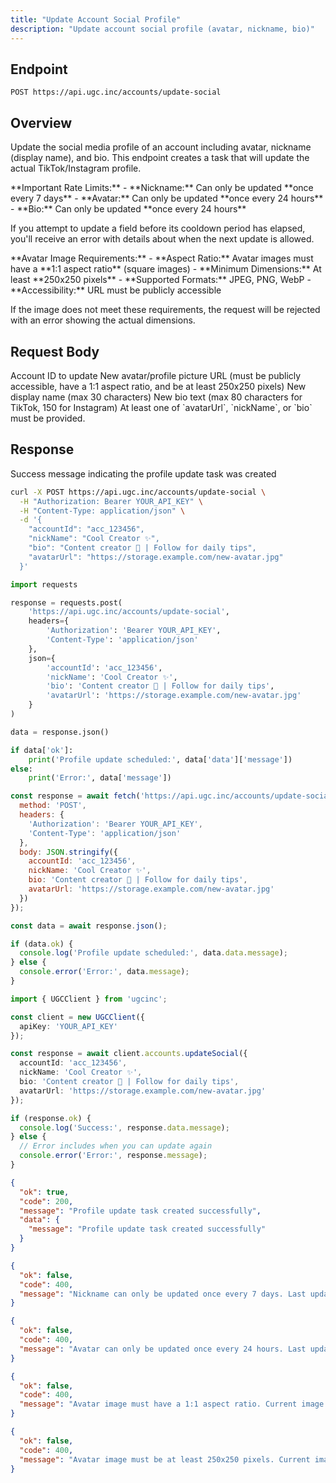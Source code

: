 ```yaml
---
title: "Update Account Social Profile"
description: "Update account social profile (avatar, nickname, bio)"
---
```


## Endpoint

```
POST https://api.ugc.inc/accounts/update-social
```

## Overview

Update the social media profile of an account including avatar, nickname (display name), and bio. This endpoint creates a task that will update the actual TikTok/Instagram profile.

<Warning>
  **Important Rate Limits:**
  - **Nickname:** Can only be updated **once every 7 days**
  - **Avatar:** Can only be updated **once every 24 hours**
  - **Bio:** Can only be updated **once every 24 hours**
  
  If you attempt to update a field before its cooldown period has elapsed, you'll receive an error with details about when the next update is allowed.
</Warning>

<Warning>
  **Avatar Image Requirements:**
  - **Aspect Ratio:** Avatar images must have a **1:1 aspect ratio** (square images)
  - **Minimum Dimensions:** At least **250x250 pixels**
  - **Supported Formats:** JPEG, PNG, WebP
  - **Accessibility:** URL must be publicly accessible
  
  If the image does not meet these requirements, the request will be rejected with an error showing the actual dimensions.
</Warning>

## Request Body

<ParamField body="accountId" type="string" required>
  Account ID to update
</ParamField>

<ParamField body="avatarUrl" type="string">
  New avatar/profile picture URL (must be publicly accessible, have a 1:1 aspect ratio, and be at least 250x250 pixels)
</ParamField>

<ParamField body="nickName" type="string">
  New display name (max 30 characters)
</ParamField>

<ParamField body="bio" type="string">
  New bio text (max 80 characters for TikTok, 150 for Instagram)
</ParamField>

<Note>
  At least one of `avatarUrl`, `nickName`, or `bio` must be provided.
</Note>

## Response

<ResponseField name="data" type="object">
  <Expandable title="Response properties">
    <ResponseField name="message" type="string">
      Success message indicating the profile update task was created
    </ResponseField>
  </Expandable>
</ResponseField>

<RequestExample>

```bash cURL
curl -X POST https://api.ugc.inc/accounts/update-social \
  -H "Authorization: Bearer YOUR_API_KEY" \
  -H "Content-Type: application/json" \
  -d '{
    "accountId": "acc_123456",
    "nickName": "Cool Creator ✨",
    "bio": "Content creator 🎥 | Follow for daily tips",
    "avatarUrl": "https://storage.example.com/new-avatar.jpg"
  }'
```

```python Python
import requests

response = requests.post(
    'https://api.ugc.inc/accounts/update-social',
    headers={
        'Authorization': 'Bearer YOUR_API_KEY',
        'Content-Type': 'application/json'
    },
    json={
        'accountId': 'acc_123456',
        'nickName': 'Cool Creator ✨',
        'bio': 'Content creator 🎥 | Follow for daily tips',
        'avatarUrl': 'https://storage.example.com/new-avatar.jpg'
    }
)

data = response.json()

if data['ok']:
    print('Profile update scheduled:', data['data']['message'])
else:
    print('Error:', data['message'])
```

```javascript JavaScript
const response = await fetch('https://api.ugc.inc/accounts/update-social', {
  method: 'POST',
  headers: {
    'Authorization': 'Bearer YOUR_API_KEY',
    'Content-Type': 'application/json'
  },
  body: JSON.stringify({
    accountId: 'acc_123456',
    nickName: 'Cool Creator ✨',
    bio: 'Content creator 🎥 | Follow for daily tips',
    avatarUrl: 'https://storage.example.com/new-avatar.jpg'
  })
});

const data = await response.json();

if (data.ok) {
  console.log('Profile update scheduled:', data.data.message);
} else {
  console.error('Error:', data.message);
}
```

```typescript React
import { UGCClient } from 'ugcinc';

const client = new UGCClient({
  apiKey: 'YOUR_API_KEY'
});

const response = await client.accounts.updateSocial({
  accountId: 'acc_123456',
  nickName: 'Cool Creator ✨',
  bio: 'Content creator 🎥 | Follow for daily tips',
  avatarUrl: 'https://storage.example.com/new-avatar.jpg'
});

if (response.ok) {
  console.log('Success:', response.data.message);
} else {
  // Error includes when you can update again
  console.error('Error:', response.message);
}
```

</RequestExample>

<ResponseExample>

```json Success Response
{
  "ok": true,
  "code": 200,
  "message": "Profile update task created successfully",
  "data": {
    "message": "Profile update task created successfully"
  }
}
```

```json Rate Limit Error (Nickname)
{
  "ok": false,
  "code": 400,
  "message": "Nickname can only be updated once every 7 days. Last update was 3 days ago. You can update again in 4 day(s) on 2024-12-29"
}
```

```json Rate Limit Error (Avatar)
{
  "ok": false,
  "code": 400,
  "message": "Avatar can only be updated once every 24 hours. Last update was 12 hours ago. You can update again in 12 hour(s) on 2024-12-26"
}
```

```json Invalid Aspect Ratio Error
{
  "ok": false,
  "code": 400,
  "message": "Avatar image must have a 1:1 aspect ratio. Current image is 1920x1080 (1.78:1)"
}
```

```json Minimum Dimensions Error
{
  "ok": false,
  "code": 400,
  "message": "Avatar image must be at least 250x250 pixels. Current image is 100x100"
}
```

</ResponseExample>

